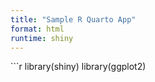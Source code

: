 ```yaml
---
title: "Sample R Quarto App"
format: html
runtime: shiny
---
```


```r
library(shiny)
library(ggplot2)
